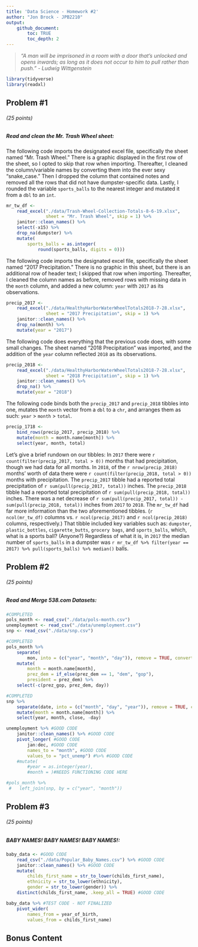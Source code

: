 ```yaml
---
title: 'Data Science - Homework #2'
author: "Jon Brock - JPB2210"
output: 
    github_document:
        toc: TRUE
        toc_depth: 2
---
```


> *"A man will be imprisoned in a room with a door that's unlocked and opens inwards; as long as it does not occur to him to pull rather than push." - Ludwig Wittgenstein*

```r
library(tidyverse)
library(readxl)
```

## Problem #1
###### (*25 points*)
##### *Read and clean the Mr. Trash Wheel sheet:*

The following code imports the designated excel file, specifically the sheet named "Mr. Trash Wheel." There is a graphic displayed in the first row of the sheet, so I opted to skip that row when importing. Thereafter, I cleaned the column/variable names by converting them into the ever sexy "snake_case." Then I dropped the column that contained notes and removed all the rows that did not have dumpster-specific data. Lastly, I rounded the variable `sports_balls` to the nearest integer and mutated it from a `dbl` to an `int`.

```r
mr_tw_df <-
    read_excel("./data/Trash-Wheel-Collection-Totals-8-6-19.xlsx", 
               sheet = "Mr. Trash Wheel", skip = 1) %>% 
    janitor::clean_names() %>% 
    select(-x15) %>% 
    drop_na(dumpster) %>% 
    mutate(
        sports_balls = as.integer(
            round(sports_balls, digits = 0)))
```

The following code imports the designated excel file, specifically the sheet named "2017 Precipitation." There is no graphic in this sheet, but there is an additional row of header text; I skipped that row when importing. Thereafter, I cleaned the column names as before, removed rows with missing data in the `month` column, and added a new column: `year` with `2017` as its observations.  

```r
precip_2017 <-
    read_excel("./data/HealthyHarborWaterWheelTotals2018-7-28.xlsx", 
               sheet = "2017 Precipitation", skip = 1) %>%
    janitor::clean_names() %>% 
    drop_na(month) %>% 
    mutate(year = "2017")
```

The following code does everything that the previous code does, with some small changes. The sheet named "2018 Precipitation" was imported, and the addition of the `year` column reflected `2018` as its observations.  

```r
precip_2018 <-
    read_excel("./data/HealthyHarborWaterWheelTotals2018-7-28.xlsx", 
               sheet = "2018 Precipitation", skip = 1) %>%
    janitor::clean_names() %>% 
    drop_na() %>% 
    mutate(year = "2018")
```

The following code binds both the `precip_2017` and `precip_2018` tibbles into one, mutates the `month` vector from a `dbl` to a `chr`, and arranges them as such: `year` > `month` > `total`.

```r
precip_1718 <-
    bind_rows(precip_2017, precip_2018) %>% 
    mutate(month = month.name[month]) %>% 
    select(year, month, total)
```

Let's give a brief rundown on our tibbles: In `2017` there were `r count(filter(precip_2017, total > 0))` months that had precipitation, though we had data for all months. In `2018`, of the `r nrow(precip_2018)` months' worth of data there were `r count(filter(precip_2018, total > 0))` months with precipitation. The `precip_2017` tibble had a reported total precipitation of `r sum(pull(precip_2017, total))` inches. The `precip_2018` tibble had a reported total precipitation of `r sum(pull(precip_2018, total))` inches. There was a net decrease of `r sum(pull(precip_2017, total)) - sum(pull(precip_2018, total))` inches from `2017` to `2018`. The `mr_tw_df` had far more information than the two aforementioned tibbles. (`r ncol(mr_tw_df)` columns vs. `r ncol(precip_2017)` and `r ncol(precip_2018)` columns, respectively.) That tibble included key variables such as: `dumpster`, `plastic_bottles`, `cigarette_butts`, `grocery bags`, and `sports_balls`, which, what is a sports ball? (Anyone?) Regardless of what it is, in `2017` the median number of `sports_balls` in a dumpster was `r mr_tw_df %>% filter(year == 2017) %>% pull(sports_balls) %>% median()` balls.

## Problem #2
###### (*25 points*)
##### *Read and Merge 538.com Datasets:*

```r
#COMPLETED
pols_month <- read_csv("./data/pols-month.csv")
unemployment <- read_csv("./data/unemployment.csv")
snp <- read_csv("./data/snp.csv")
```

```r
#COMPLETED
pols_month %>%
    separate(
        mon, into = (c("year", "month", "day")), remove = TRUE, convert = TRUE) %>%
    mutate(
        month = month.name[month],
        prez_dem = if_else(prez_dem == 1, "dem", "gop"),
        president = prez_dem) %>%
    select(-c(prez_gop, prez_dem, day))
```

```r
#COMPLETED
snp %>%
    separate(date, into = (c("month", "day", "year")), remove = TRUE, convert = TRUE) %>%
    mutate(month = month.name[month]) %>%
    select(year, month, close, -day)
```

```r
unemployment %>% #GOOD CODE
    janitor::clean_names() %>% #GOOD CODE
    pivot_longer( #GOOD CODE
        jan:dec, #GOOD CODE
        names_to = "month", #GOOD CODE
        values_to = "pct_unemp") #%>% #GOOD CODE
    #mutate(
        #year = as.integer(year),
        #month = )#NEEDS FUNCTIONING CODE HERE
```

```r
#pols_month %>% 
 #   left_join(snp, by = c("year", "month"))
```

## Problem #3
###### (*25 points*)
##### *BABY NAMES! BABY NAMES! BABY NAMES!:*

```r
baby_data <- #GOOD CODE
    read_csv("./data/Popular_Baby_Names.csv") %>% #GOOD CODE
    janitor::clean_names() %>% #GOOD CODE
    mutate(
        childs_first_name = str_to_lower(childs_first_name),
        ethnicity = str_to_lower(ethnicity),
        gender = str_to_lower(gender)) %>% 
    distinct(childs_first_name, .keep_all = TRUE) #GOOD CODE
```

```r
baby_data %>% #TEST CODE - NOT FINALIZED
    pivot_wider(
        names_from = year_of_birth,
        values_from = childs_first_name)
```

## Bonus Content
